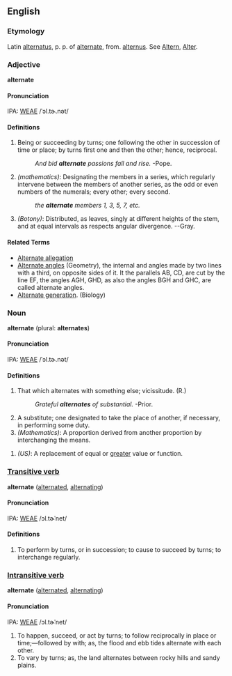 ==English==
===Etymology===
Latin [[alternatus]], p. p. of [[alternate]], from. [[alternus]].  See [[Altern]], [[Alter]].

===Adjective===
'''alternate'''
====Pronunciation====
IPA: [[WEAE]] /ˈɔl.tɚ.nət/
====Definitions====
# Being or succeeding by turns; one following the other in succession of time or place; by turns first one and then  the other; hence, reciprocal.
#:''And bid '''alternate''' passions fall and rise.''  -Pope.
#''(mathematics)'': Designating the members in a series, which regularly intervene between the members of another series, as the odd or even numbers of the numerals; every other; every second.
#:''the '''alternate''' members 1, 3, 5, 7, etc.''
#''(Botony)'': Distributed, as leaves, singly at different heights of the stem, and at equal intervals as respects angular divergence. --Gray.
====Related Terms====
*[[Alternate allegation]]
*[[Alternate angles]] (Geometry), the internal and angles made by two lines with a third, on opposite sides of it. It the parallels AB, CD, are cut by the line EF, the angles AGH, GHD, as also the angles BGH and GHC, are called alternate angles.
*[[Alternate generation]]. (Biology)
<!-- material copied from Webster's Revised Unabridged Dictionary (1913) -->

===Noun===
'''alternate''' (plural: '''alternates''')
====Pronunciation====
IPA: [[WEAE]] /ˈɔl.tɚ.nət/
====Definitions====
#That which alternates with something else; vicissitude. (R.)
#:''Grateful '''alternates''' of substantial.''  -Prior.
#A substitute; one designated to take the place of another, if necessary, in performing some duty.
#''(Mathematics)'': A proportion derived from another proportion by interchanging the means.
<!-- material copied from Webster's Revised Unabridged Dictionary (1913) -->
#''(US)'': A replacement of equal or [[greater]] value or function. <!-- Or is this meaning prevalent everywhere? -->

===[[Transitive verb]]===
'''alternate''' ([[alternated]], [[alternating]])
====Pronunciation====
IPA: [[WEAE]] /ɔl.tɚˈnet/

====Definitions====
# To perform by turns, or in succession; to cause to succeed by turns; to interchange regularly.
<!-- material copied from Webster's Revised Unabridged Dictionary (1913) -->

===[[Intransitive verb]]===
'''alternate''' ([[alternated]], [[alternating]])
====Pronunciation====
IPA: [[WEAE]] /ɔl.tɚˈnet/

# To happen, succeed, or act by turns; to follow  reciprocally in place or time;&mdash;followed by with; as, the flood and ebb tides alternate with each other.
# To vary by turns; as, the land alternates between rocky hills and sandy plains.
<!-- material copied from Webster's Revised Unabridged Dictionary (1913) -->